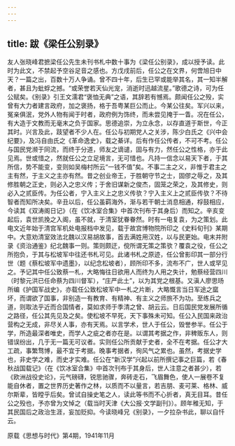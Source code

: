 ```yaml
---
---
---
```

title: 跋《梁任公别录》
---




友人张晓峰君摭梁任公先生未刊书札中数十事为《梁任公别录》，成以授予读。此时为此文，不禁起予空谷足音之感也。方戊戌前后，任公之在文界，何啻旭日中天？一篇之出，百数十万人争诵。曾不四十年，后生已罕或能举其名，其一知半解者，甚且为蚍蜉之撼。“或荣誉若天仙光宠，消逝时迅越流星。”歌德之诗，可为任公赋矣。《别录》引王文濡君“褒恤无典”之语，其辞若有憾焉。颇闻任公之殁，实曾有大力者建言政府，加之褒扬，格于吾粤某巨公而止。今某公往矣。军兴以来，冤亲俱泯，党外人物有闻于时者，政府例为饰终，而未尝见掩于一眚。况在任公，有大造于文教而无毫末之负于国家。思德追崇，为立永念，以存直道于斯世，今正其时。兴言及此，跂望者不少人在。任公与初期党人之关涉，陈少白氏之《兴中会纪要》，及冯自由氏之《革命逸史》，载之綦详。后有作任公传者，不可不考。任公与国民党濒于同流，而终于分道，师友之谪谴，固与有力，然任公之性格，亦于此见焉。世或惜之，然就任公之立足境言，无可惜也。凡持一信念以易天下者，于其所信，势不能变，变则如吴梅村所云“一钱不值”矣。不事二主之义，非惟于君主之主有然，于主义之主亦有然。昔之创业帝王，于胜朝守节之士，固僇之辱之，及其修胜朝之正史，则必入之忠义传；于舍旧谋新之俊杰，固笼之荣之，及其修史，则必入之贰臣传。为任公者，宁入主义上之忠义传欤？宁入主义上之贰臣传欤？不待智者而知所决矣。辛丑以后，任公虽羁海外，渐与若干朝士消息相通，桴鼓相应，今读其《双涛阁日记》（在《饮冰室合集》中首次刊布于其身后）而知之。辛亥变起后，袁世凯挽之入阁，虽不就，于清室犹眷眷然。时有一电复袁，为之策划。此电文近年始于清宫军机处电报档中发见，载于故宫博物院所印之《史料旬刊》某期中。大意劝清室效法北魏以汉易胡故事，首去满姓用汉姓，以与民更始。电末并附录《资治通鉴》纪北魏事一则。策则颇迂，傥所谓无策之策欤？覆袁之役，任公之所抱负，于其与松坡军中往还书札可见。此诸书札之原迹，任公曾影印其一部分行世（题《蔡松坡军中遗墨》，以纪念松坡者），顾所印不多，流布不广，世人或罕见之。予记其中任公致蔡一札，大略悔往日欲用人而终为人用之失计，勉蔡经营四川（时黎元洪已任命蔡为四川督军），“庄严此土”，以为其党之根基。又滇人廖思旸所编《护国军战史》，亦载任公致松坡军中一札之片断，大略慨言当日军途之窳坏，而谓欲了国事，非别造一有教育、有精神、有主义之师旅不为功。至练兵之道，则取法乎近而合国情者，莫如求师于季清之曾、胡云云。日后国民党发展所循之路径，任公其先见及之矣。使松坡不早死，天下事殊未可知。任公入民国来政治营构之无成，非尽关人事，亦有天焉。以言学术，世人于任公，毁誉参半。任公于学，所造最深者唯史，而学人之疵之者亦在是。以谓其考据之作，非稗贩东人，则错误纷出，几于无一篇无可议者。实则任公所贡献于史者，全不在考据。任公才大工疏，事繁骛博，最不宜于考据。晚事考据者，徇风气之累也。虽然，考据史学也，非史学之难，而史才实难。任公在“新汉学”兴起以前所撰记事之巨篇，若《春秋战国载记》（在《饮冰室合集》中首次刊布于其身后，世人注意之者甚少），若《欧洲战役史论》，元气磅礴，锐思驰骤，奔砖走石，飞眉舞色，使人一展卷不复能自休者，置之世界历史著作之林，以质而不以量言，若吉朋、麦可莱、格林、威尔斯辈，皆瞠乎后矣。曾试自操史笔之人，读此等书而不心折者，真无目耳。昔任公之殁也，予亦曾为文悼之（载当时天津《大公报·文学副刊》）。顾年稚无知，于其民国后之政治生涯，妄加贬抑。今读晓峰兄《别录》，一夕拉杂书此，聊以自忏云。





原载《思想与时代》第4期，1941年11月